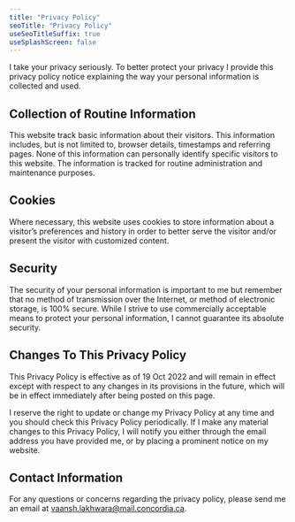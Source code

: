 ```yaml
---
title: "Privacy Policy"
seoTitle: "Privacy Policy"
useSeoTitleSuffix: true
useSplashScreen: false
---
```


I take your privacy seriously. To better protect your privacy I provide this privacy policy notice explaining the way your personal information is collected and used.

## Collection of Routine Information

This website track basic information about their visitors. This information includes, but is not limited to, browser details, timestamps and referring pages. None of this information can personally identify specific visitors to this website. The information is tracked for routine administration and maintenance purposes.

## Cookies

Where necessary, this website uses cookies to store information about a visitor’s preferences and history in order to better serve the visitor and/or present the visitor with customized content.

## Security

The security of your personal information is important to me but remember that no method of transmission over the Internet, or method of electronic storage, is 100% secure. While I strive to use commercially acceptable means to protect your personal information, I cannot guarantee its absolute security.

## Changes To This Privacy Policy

This Privacy Policy is effective as of 19 Oct 2022 and will remain in effect except with respect to any changes in its provisions in the future, which will be in effect immediately after being posted on this page.

I reserve the right to update or change my Privacy Policy at any time and you should check this Privacy Policy periodically. If I make any material changes to this Privacy Policy, I will notify you either through the email address you have provided me, or by placing a prominent notice on my website.

## Contact Information

For any questions or concerns regarding the privacy policy, please send me an email at [vaansh.lakhwara@mail.concordia.ca](mailto:vaansh.lakhwara@mail.concordia.ca).
